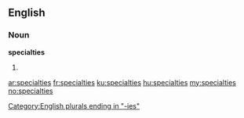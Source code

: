 ==English==

===Noun===
'''specialties'''

# {{plural of|[[specialty]]}}

[[Category:English plurals ending in "-ies"]]

[[ar:specialties]]
[[fr:specialties]]
[[ku:specialties]]
[[hu:specialties]]
[[my:specialties]]
[[no:specialties]]